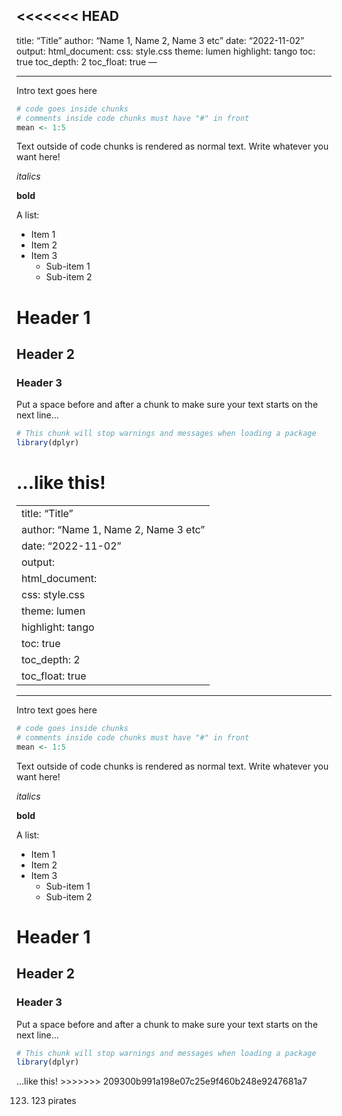 <<<<<<< HEAD
---
title: "Title"
author: "Name 1, Name 2, Name 3 etc"
date: "2022-11-02"
output: 
  html_document:
    css: style.css
    theme: lumen
    highlight: tango
    toc: true
    toc_depth: 2
    toc_float: true
---

***

Intro text goes here

```r
# code goes inside chunks
# comments inside code chunks must have "#" in front
mean <- 1:5
```

Text outside of code chunks is rendered as normal text. Write whatever you want here!

*italics*

**bold**

A list:

* Item 1
* Item 2
* Item 3
    - Sub-item 1
    - Sub-item 2

# Header 1

## Header 2

### Header 3

Put a space before and after a chunk to make sure your text starts on the next line...

```r
# This chunk will stop warnings and messages when loading a package
library(dplyr)
```

...like this! 
=======
---
title: "Title"
author: "Name 1, Name 2, Name 3 etc"
date: "2022-11-02"
output: 
  html_document:
    css: style.css
    theme: lumen
    highlight: tango
    toc: true
    toc_depth: 2
    toc_float: true
---

***

Intro text goes here

```r
# code goes inside chunks
# comments inside code chunks must have "#" in front
mean <- 1:5
```

Text outside of code chunks is rendered as normal text. Write whatever you want here!

*italics*

**bold**

A list:

* Item 1
* Item 2
* Item 3
    - Sub-item 1
    - Sub-item 2

# Header 1

## Header 2

### Header 3

Put a space before and after a chunk to make sure your text starts on the next line...

```r
# This chunk will stop warnings and messages when loading a package
library(dplyr)
```

...like this! 
>>>>>>> 209300b991a198e07c25e9f460b248e9247681a7

123. 123 pirates
